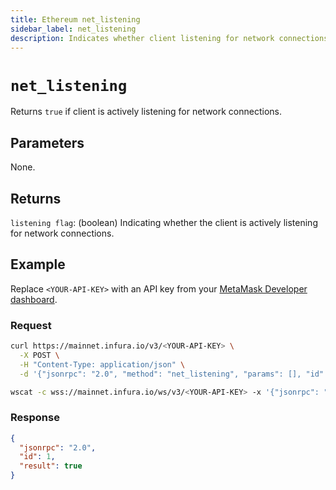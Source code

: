 ```yaml
---
title: Ethereum net_listening
sidebar_label: net_listening
description: Indicates whether client listening for network connections on Ethereum.
---
```



# `net_listening`


Returns `true` if client is actively listening for network connections. 

## Parameters

None.

## Returns

`listening flag`: (boolean) Indicating whether the client is actively listening for network connections.

## Example

Replace `<YOUR-API-KEY>` with an API key from your [MetaMask Developer dashboard](https://developer.metamask.io/).

### Request


<Tabs>
  <TabItem value="curl">

```bash
curl https://mainnet.infura.io/v3/<YOUR-API-KEY> \
  -X POST \
  -H "Content-Type: application/json" \
  -d '{"jsonrpc": "2.0", "method": "net_listening", "params": [], "id": 1}'
```

  </TabItem>
  <TabItem value="WSS">

```bash
wscat -c wss://mainnet.infura.io/ws/v3/<YOUR-API-KEY> -x '{"jsonrpc": "2.0", "method": "net_listening", "params": [], "id": 1}'
```

  </TabItem>
</Tabs>

### Response


<Tabs>
  <TabItem value="JSON">

```json
{
  "jsonrpc": "2.0",
  "id": 1,
  "result": true
}
```

  </TabItem>
</Tabs>
